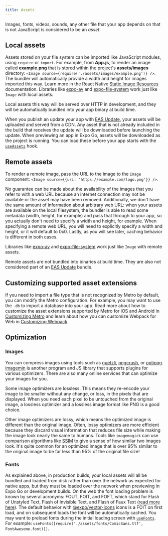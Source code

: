 ```yaml
---
title: Assets
---
```


Images, fonts, videos, sounds, any other file that your app depends on that is not JavaScript is considered to be an _asset_.

## Local assets

Assets stored on your file system can be imported like JavaScript modules, using `require` or `import`. For example, from **App.js**, to render an image called **example.png** that is stored within the project's **assets/images** directory: `<Image source={require('./assets/images/example.png')} />`. The bundler will automatically provide a width and height for images imported this way. Learn more in the React Native [Static Image Resources](https://reactnative.dev/docs/images#static-image-resources) documentation. Libraries like [expo-av](/versions/latest/sdk/video/) and [expo-file-system](/versions/latest/sdk/filesystem/) work just like `Image` with local assets.

Local assets this way will be served over HTTP in development, and they will be automatically bundled into your app binary at build time.

When you publish an update your app with [EAS Update](/eas-update/introduction/), your assets will be uploaded and served from a CDN. Any asset that is not already included in the build that receives the update will be downloaded before launching the update. When previewing an app in Expo Go, assets will be downloaded as the project is running. You can load these before your app starts with the [`useAssets`](/versions/latest/sdk/asset/) hook.

## Remote assets

To render a remote image, pass the URL to the image to the `Image` component: `<Image source={{uri: 'https://example.com/logo.png'}} />`.

No guarantee can be made about the availability of the images that you refer to with a web URL because an internet connection may not be available or the asset may have been removed. Additionally, we don't have the same amount of information about arbitrary web URL: when your assets are available on the local filesystem, the bundler is able to read some metadata (width, height, for example) and pass that through to your app, so you actually don't need to specify a width and height, for example. When specifying a remote web URL, you will need to explicitly specify a width and height, or it will default to 0x0. Lastly, as you will see later, caching behavior is different in both cases.

Libraries like [expo-av](/versions/latest/sdk/video/) and [expo-file-system](/versions/latest/sdk/filesystem/) work just like `Image` with remote assets.

Remote assets are not bundled into binaries at build time. They are also not considered part of an [EAS Update](/eas-update/introduction/) bundle.

## Customizing supported asset extensions

If you need to import a file type that is not recognized by Metro by default, you can modify the Metro configuration. For example, you may want to use the `.db` to import a database into your app. Read more about how to customize the asset extensions supported by Metro for iOS and Android in [Customizing Metro](/guides/customizing-metro.mdx) and learn about how you can customize Webpack for Web in [Customizing Webpack](/guides/customizing-webpack.mdx).

## Optimization

### Images

You can compress images using tools such as [guetzli](https://github.com/google/guetzli), [pngcrush](https://pmt.sourceforge.io/pngcrush/), or [optipng](http://optipng.sourceforge.net/). [imagemin](https://github.com/imagemin/imagemin) is another program and JS library that supports plugins for various optimizers. There are also many online services that can optimize your images for you.

Some image optimizers are lossless. This means they re-encode your image to be smaller without any change, or loss, in the pixels that are displayed. When you need each pixel to be untouched from the original image, a lossless optimizer and a lossless image format like PNG is a good choice.

Other image optimizers are lossy, which means the optimized image is different than the original image. Often, lossy optimizers are more efficient because they discard visual information that reduces file size while making the image look nearly the same to humans. Tools like `imagemagick` can use comparison algorithms like [SSIM](https://en.wikipedia.org/wiki/Structural_similarity) to give a sense of how similar two images look. It's quite common for an optimized image that is over 95% similar to the original image to be far less than 95% of the original file size!

### Fonts

As explained above, in production builds, your local assets will all be bundled and loaded from disk rather than over the network as expected for native apps, but they must be loaded over the network when previewing in Expo Go or development builds. On the web the font loading problem is known by several acronyms: FOUT, FOIT, and FOFT, which stand for Flash of Unstyled Text, Flash of Invisible Text, and Flash of Faux Text ([read more here](https://css-tricks.com/fout-foit-foft/)). The default behavior with [@expo/vector-icons](icons.mdx#icons) icons is a FOIT on first load, and on subsequent loads the font will be automatically cached. You may want to preload fonts during the initial loading screen with [`useFonts`](/versions/latest/sdk/font/#usefontsmap). For example: `useFonts([require('./assets/fonts/ComicSans.ttf', FontAwesome.font)])`.
